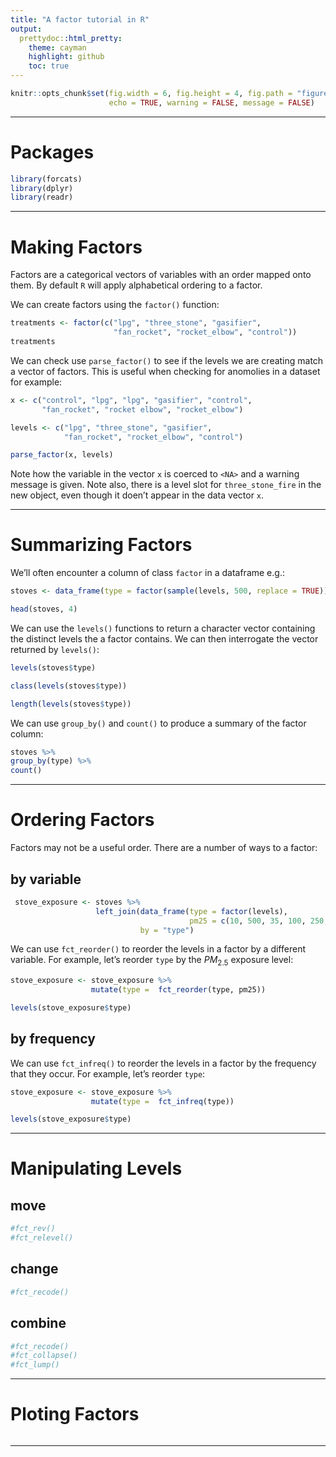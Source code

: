 ```yaml
---
title: "A factor tutorial in R"
output:
  prettydoc::html_pretty:
    theme: cayman
    highlight: github
    toc: true
---
```


```r
knitr::opts_chunk$set(fig.width = 6, fig.height = 4, fig.path = "figures/",
                      echo = TRUE, warning = FALSE, message = FALSE)
```

---

# Packages

```r
library(forcats)
library(dplyr)
library(readr)
```

---

# Making Factors

Factors are a categorical vectors of variables with an order mapped onto them. By default `R` will apply alphabetical ordering to a factor.

We can create factors using the `factor()` function:

```r
treatments <- factor(c("lpg", "three_stone", "gasifier",
                       "fan_rocket", "rocket_elbow", "control"))
treatments
```

We can check use `parse_factor()` to see if the levels we are creating match a vector of factors. This is useful when checking for anomolies in a dataset for example:

```r
x <- c("control", "lpg", "lpg", "gasifier", "control",
       "fan_rocket", "rocket elbow", "rocket_elbow")

levels <- c("lpg", "three_stone", "gasifier",
            "fan_rocket", "rocket_elbow", "control")

parse_factor(x, levels)
```

Note how the variable in the vector `x` is coerced to `<NA>` and a warning message is given. Note also, there is a level slot for `three_stone_fire` in the new object, even though it doen't appear in the data vector `x`.

---

# Summarizing Factors

We'll often encounter a column of class `factor` in a dataframe e.g.: 

```r
stoves <- data_frame(type = factor(sample(levels, 500, replace = TRUE)))

head(stoves, 4)
```

We can use the `levels()` functions to return a character vector containing the distinct levels the a factor contains. We can then interrogate the vector returned by `levels()`:

```r
levels(stoves$type)

class(levels(stoves$type))

length(levels(stoves$type))
```

We can use `group_by()` and `count()` to produce a summary of the factor column:

```r
stoves %>% 
group_by(type) %>%
count()
```

---

# Ordering Factors

Factors may not be a useful order. There are a number of ways to a factor:

## by variable

```r
 stove_exposure <- stoves %>%
                   left_join(data_frame(type = factor(levels),
                                        pm25 = c(10, 500, 35, 100, 250, 0)),
                             by = "type")
```

We can use `fct_reorder()` to reorder the levels in a factor by a different variable. For example, let's reorder `type` by the $PM_{2.5}$ exposure level:

```r
stove_exposure <- stove_exposure %>%
                  mutate(type =  fct_reorder(type, pm25))

levels(stove_exposure$type)
```

## by frequency

We can use `fct_infreq()` to reorder the levels in a factor by the frequency that they occur. For example, let's reorder `type`:

```r
stove_exposure <- stove_exposure %>%
                  mutate(type =  fct_infreq(type))

levels(stove_exposure$type)
```

---

# Manipulating Levels

## move

```r
#fct_rev()
#fct_relevel()
```

## change

```r
#fct_recode()
```

## combine

```r
#fct_recode()
#fct_collapse()
#fct_lump()
```

---

# Ploting Factors

```r

```

---

